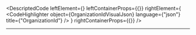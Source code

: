 
<DescriptedCode
  leftElement={<OrganizationIdDesc />}
  leftContainerProps={{}}
  rightElement={
    <CodeHighlighter
      object={OrganizationIdVisualJson}
      language={"json"}
      title={"OrganizationId"}
    />
  }
  rightContainerProps={{}}
/>

---
